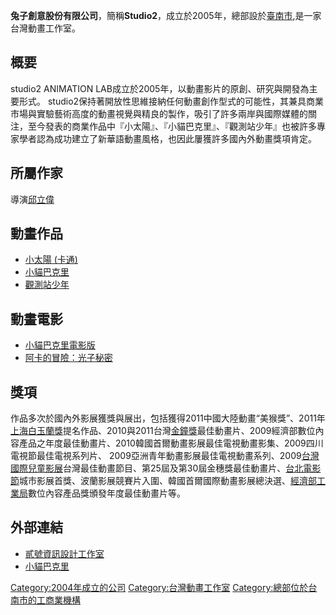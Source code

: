 '''兔子創意股份有限公司'''，簡稱'''Studio2'''，成立於2005年，總部設於[[臺南市|臺南市]],是一家台灣動畫工作室。

{{Infobox Company 
| company_name     = 兔子創意股份有限公司
| company_name_en  = {{lang|ja|[[studio2|studio2]]}}
| company_logo     =
| company_type     = [[股份有限公司|股份有限公司]]
| foundation       = 2005年
| location         = {{ROC-TW}}<br>[[台南市|台南市]][[中西區_(台灣)|中西區]]
| key_people       = [[邱立偉|邱立偉]]（[[導演|導演]]）<br/>
| industry         = [[動畫工作室|動畫工作室]]
| products         = [[動畫電影|動畫電影]]、[[電視廣告|電視廣告]]、[[電視|電視]][[電影|電影]]<br />[[寫實電影|寫實電影]]等的企劃、製作
| revenue          = 
| operating_income = 
| net_income       = 
| num_employees    = 
| parent           = 
| subsid           = 
| homepage         = 
| footnotes        = 
}}

== 概要 ==
studio2 ANIMATION LAB成立於2005年，以動畫影片的原創、研究與開發為主要形式。
studio2保持著開放性思維接納任何動畫創作型式的可能性，其兼具商業市場與實驗藝術高度的動畫視覺與精良的製作，吸引了許多兩岸與國際媒體的關注，至今發表的商業作品中『小太陽』、『小貓巴克里』、『觀測站少年』也被許多專家學者認為成功建立了新華語動畫風格，也因此屢獲許多國內外動畫獎項肯定。

== 所屬作家 ==

導演[[邱立偉|邱立偉]]

== 動畫作品 ==

*[[小太陽_(卡通)|小太陽 (卡通)]]
*[[小貓巴克里|小貓巴克里]]
*[[觀測站少年|觀測站少年]]

== 動畫電影 ==

*[[小貓巴克里|小貓巴克里電影版]]
*[[阿卡的冒險：光子秘密|阿卡的冒險：光子秘密]]

== 獎項 ==

作品多次於國內外影展獲獎與展出，包括獲得2011中國大陸動畫“美猴獎”、2011年[[上海白玉蘭獎|上海白玉蘭獎]]提名作品、2010與2011台灣[[金鐘獎|金鐘獎]]最佳動畫片、2009經濟部數位內容產品之年度最佳動畫片、2010韓國首爾動畫影展最佳電視動畫影集、2009四川電視節最佳電視系列片、
2009亞洲青年動畫影展最佳電視動畫系列、2009[[台灣國際兒童影展|台灣國際兒童影展]]台灣最佳動畫節目、第25屆及第30屆金穗獎最佳動畫片、[[台北電影節|台北電影節]]城市影展首獎、波蘭影展競賽片入圍、韓國首爾國際動畫影展總決選、[[經濟部工業局|經濟部工業局]]數位內容產品獎頒發年度最佳動畫片等。

==外部連結==
*[http://www.studio2.com.tw 貳號資訊設計工作室] {{Wayback|url=http://www.studio2.com.tw/ |date=20210415162420 }}
*[http://barkley-the-cat.blogspot.tw/ 小貓巴克里] {{Wayback|url=http://barkley-the-cat.blogspot.tw/ |date=20180307004657 }}

[[Category:2004年成立的公司|Category:2004年成立的公司]]
[[Category:台灣動畫工作室|Category:台灣動畫工作室]]
[[Category:總部位於台南市的工商業機構|Category:總部位於台南市的工商業機構]]